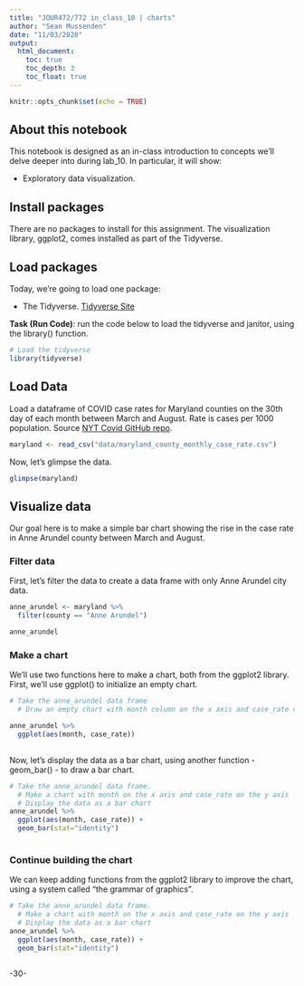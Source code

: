 ```yaml
---
title: "JOUR472/772 in_class_10 | charts"
author: "Sean Mussenden"
date: "11/03/2020"
output:
  html_document:
    toc: true
    toc_depth: 3
    toc_float: true
---
```


```r
knitr::opts_chunk$set(echo = TRUE)
```

## About this notebook

This notebook is designed as an in-class introduction to concepts we'll delve deeper into during lab_10.  In particular, it will show:

* Exploratory data visualization.

## Install packages

There are no packages to install for this assignment.  The visualization library, ggplot2, comes installed as part of the Tidyverse.

## Load packages

Today, we're going to load one package:

* The Tidyverse. [Tidyverse Site](https://www.Tidyverse.org/)

**Task (Run Code)**: run the code below to load the tidyverse and janitor, using the library() function.

```r
# Load the tidyverse
library(tidyverse)


```

## Load Data

Load a dataframe of COVID case rates for Maryland counties on the 30th day of each month between March and August.  Rate is cases per 1000 population.  Source [NYT Covid GitHub repo](https://github.com/nytimes/covid-19-data).

```r
maryland <- read_csv("data/maryland_county_monthly_case_rate.csv")
```

Now, let's glimpse the data. 

```r
glimpse(maryland)
```

## Visualize data 

Our goal here is to make a simple bar chart showing the rise in the case rate in Anne Arundel county between March and August. 

### Filter data

First, let's filter the data to create a data frame with only Anne Arundel city data. 

```r
anne_arundel <- maryland %>%
  filter(county == "Anne Arundel")

anne_arundel

```

### Make a chart

We'll use two functions here to make a chart, both from the ggplot2 library. First, we'll use ggplot() to initialize an empty chart.

```r
# Take the anne_arundel data frame 
  # Draw an empty chart with month column on the x axis and case_rate column on the y axis.  

anne_arundel %>%
  ggplot(aes(month, case_rate)) 
  
```
Now, let's display the data as a bar chart, using another function -  geom_bar() - to draw a bar chart. 

```r
# Take the anne_arundel data frame. 
  # Make a chart with month on the x axis and case_rate on the y axis
  # Display the data as a bar chart
anne_arundel %>%
  ggplot(aes(month, case_rate)) +
  geom_bar(stat="identity") 
  
```
### Continue building the chart

We can keep adding functions from the ggplot2 library to improve the chart, using a system called "the grammar of graphics". 

```r
# Take the anne_arundel data frame. 
  # Make a chart with month on the x axis and case_rate on the y axis
  # Display the data as a bar chart
anne_arundel %>%
  ggplot(aes(month, case_rate)) +
  geom_bar(stat="identity") 
  
```

-30-
